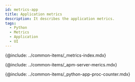 ```yaml
---
id: metrics-app
title: Application metrics
description: It describes the application metrics.
tags:
  - Python
  - Metrics
  - Application
  - UI
---
```



{@include: ../common-items/_metrics-index.mdx}

{@include: ../common-items/_apm-server-merics.mdx}  

{@include: ../common-items/_python-app-proc-counter.mdx}
